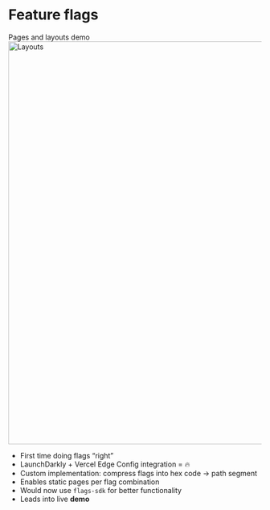 
<Columns columns={2}>
<Column>
<CentralContent>

# Feature flags

<Link href="/demos/layout" target="_blank">Pages and layouts demo</Link>

</CentralContent>
</Column>
<Column className="flex justify-center items-center h-full">
    <Image src={Layouts} alt="Layouts" className='w-full' width="800" height="800" />
</Column>
</Columns>

<Notes>

- First time doing flags “right”
- LaunchDarkly + Vercel Edge Config integration = 🔥
- Custom implementation: compress flags into hex code → path segment
- Enables static pages per flag combination
- Would now use `flags-sdk` for better functionality
- Leads into live **demo**

</Notes>